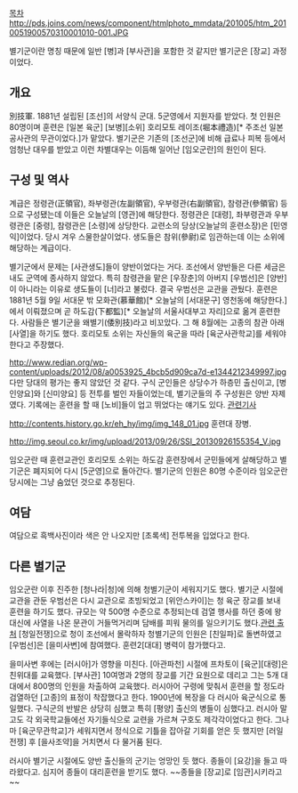 [[목차]]
http://pds.joins.com/news/component/htmlphoto_mmdata/201005/htm_2010051900570310001010-001.JPG

별기군이란 명칭 때문에 일반 [병]과 [부사관]을 포함한 것 같지만 별기군은 [장교] 과정이었다.
== 개요 ==
別技軍. 1881년 설립된 [조선]의 서양식 군대. 5군영에서 지원자를 받았다. 첫 인원은 80명이며 훈련은 [일본 육군] [보병][소위] 호리모토 레이조(堀本禮造)[* 주조선 일본 공사관의 무관이었다.]가 맡았다. 별기군은 기존의 [조선군]에 비해 급료나 피복 등에서 엄청난 대우를 받았고 이런 차별대우는 이듬해 일어난 [임오군란]의 원인이 된다.
== 구성 및 역사 ==
계급은 정령관(正領官), 좌부령관(左副領官), 우부령관(右副領官), 참령관(參領官) 등으로 구성됐는데 이들은 오늘날의 [영관]에 해당한다. 정령관은 [대령], 좌부령관과 우부령관은 [중령], 참령관은 [소령]에 상당한다. 교련소의 당상(오늘날의 훈련소장)은 [민영익]이었다. 당시 겨우 스물한살이었다. 생도들은 참위(參尉)로 임관하는데 이는 소위에 해당하는 계급이다.

별기군에서 문제는 [사관생도]들이 양반이었다는 거다. 조선에서 양반들은 다른 세금은 내도 군역에 종사하지 않았다. 특히 참령관을 맡은 [우장춘]의 아버지 [우범선]은 [양반]이 아니라는 이유로 생도들이 [너]라고 불렀다. 결국 우범선은 교관을 관뒀다. 훈련은 1881년 5월 9일 서대문 밖 모화관(慕華館)[* 오늘날의 [서대문구] 영천동에 해당한다.]에서 이뤄졌으며 곧 하도감(下都監)[* 오늘날의 서울사대부고 자리]으로 옮겨 훈련한다. 사람들은 별기군을 왜별기(倭別技)라고 비꼬았다. 그 해 8월에는 고종의 참관 아래 [사열]을 하기도 했다. 호리모토 소위는 자신들의 육군을 따라 [육군사관학교]를 세워야 한다고 주장했다.

http://www.redian.org/wp-content/uploads/2012/08/a0053925_4bcb5d909ca7d-e1344212349997.jpg
다만 당대의 평가는 좋지 않았던 것 같다. 구식 군인들은 상당수가 하층민 출신이고, [병인양요]와 [신미양요] 등 전투를 벌인 자들이었는데, 별기군들의 주 구성원은 양반 자제였다. 기록에는 훈련을 할 때 [노비]들이 업고 뛰었다는 얘기도 있다. [http://www.redian.org/archive/10148 관련기사]

http://contents.history.go.kr/eh_hy/img/img_148_01.jpg
훈련대 장병.

http://img.seoul.co.kr/img/upload/2013/09/26/SSI_20130926155354_V.jpg

임오군란 때 훈련교관인 호리모토 소위는 하도감 훈련장에서 군민들에게 살해당하고 별기군은 폐지되어 다시 [5군영]으로 돌아간다. 별기군의 인원은 80명 수준이라 임오군란 당시에는 그냥 숨었던 것으로 추정된다.
== 여담 ==
여담으로 흑백사진이라 색은 안 나오지만 [초록색] 전투복을 입었다고 한다.
== 다른 별기군 ==
임오군란 이후 진주한 [청나라|청]에 의해 청별기군이 세워지기도 했다. 별기군 시절에 교관을 관둔 우범선은 다시 교관으로 초빙되었고 [위안스카이]는 청 육군 장교를 보내 훈련을 하기도 했다. 규모는 약 500명 수준으로 추정되는데 검열 행사를 하던 중에 왕 대신에 사열을 나온 문관이 거들먹거리며 담배를 피워 물의를 일으키기도 했다.[http://blog.naver.com/PostView.nhn?blogId=joba34&logNo=140013714749 관련 출처] [청일전쟁]으로 청이 조선에서 몰락하자 청별기군의 인원은 [친일파]로 돌변하였고 [우범선]은 [을미사변]에 참여했다. 훈련2[대대] 병력이 참가했다고.

을미사변 후에는 [러시아]가 영향을 미친다. [아관파천] 시절에 프차토이 [육군][대령]은 친위대를 교육했다. [부사관] 10여명과 2명의 장교를 기간 요원으로 데리고 그는 5개 대대에서 800명의 인원을 차출하여 교육했다. 러시아어 구령에 맞춰서 훈련을 할 정도라 검열하던 [고종]의 표정이 착잡했다고 한다. 1900년에 복장을 다 러시아 육군식으로 통일했다. 구식군의 반발은 상당히 심했고 특히 [평양] 출신의 병들이 심했다고. 러시아 말고도 각 외국학교들에선 자기들식으로 교련을 가르쳐 구호도 제각각이었다고 한다. 그나마 [육군무관학교]가 세워지면서 정식으로 기틀을 잡아갈 기회를 얻은 듯 했지만 [러일전쟁] 후 [을사조약]을 거치면서 다 물거품 된다.

러시아 별기군 시절에도 양반 출신들의 군기는 엉망인 듯 했다. 종들이 [요강]을 들고 따라왔다고. 심지어 종들이 대리훈련을 받기도 했다. ~~종들을 [장교]로 [임관]시키라고~~
